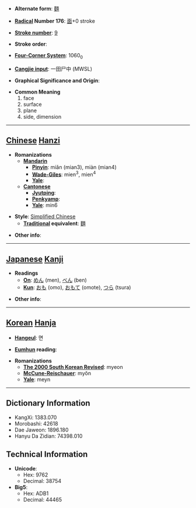 * '''Alternate form''': [[麵]]

* '''[[Wiktionary:Chinese radical index| Radical]] Number 176''': [[Wiktionary:Chinese radical index 面|面]]+0 stroke

* '''[[Wiktionary:Chinese total strokes index|Stroke number]]''': [[Wiktionary:Chinese total strokes index 9|9]]

* '''Stroke order''': 

* '''[[Wiktionary:Chinese four corner index|Four-Corner System]]''': 1060<sub>0</sub>

* '''[[Wiktionary:Chinese Cangjie index|Cangjie input]]''': 一田尸中 (MWSL)

* '''Graphical Significance and Origin''': 

* '''Common Meaning'''
*#face
*# surface
*# plane
*# side, dimension


----

== [[Chinese]] [[Hanzi]] ==

* '''Romanizations'''
** '''[[Mandarin]]'''
*** '''[[Pinyin]]''': miǎn (mian3), miàn (mian4)
*** '''[[Wade-Giles]]''': mien<sup>3</sup>, mien<sup>4</sup>
*** '''[[Yale]]''': 
** '''[[Cantonese]]'''
*** '''[[Jyutping]]''':
*** '''[[Penkyamp]]''': 
*** '''[[Yale]]''': min6

* '''Style''': [[Simplified Chinese]] 
** '''[[Traditional Chinese|Traditional]] equivalent''': [[麵]]

* '''Other info''': 

----

== [[Japanese]] [[Kanji]] ==

* '''Readings'''
** '''[[On]]''': [[めん]] (men), [[べん]] (ben)
** '''[[Kun]]''': [[おも]] (omo), [[おもて]] (omote), [[つら]] (tsura)

* '''Other info''':  

----

== [[Korean]] [[Hanja]] ==

* '''[[Hangeul]]''': 면

* '''[[Eumhun]] reading''': 

* '''Romanizations'''
** '''[[The 2000 South Korean Revised Romanization|The 2000 South Korean Revised]]''': myeon
** '''[[McCune-Reischauer]]''': myŏn
** '''[[Yale]]''': meyn

----

== Dictionary Information ==

* KangXi: 1383.070
* Morobashi: 42618
* Dae Jaweon: 1896.180
* Hanyu Da Zidian: 74398.010

== Technical Information ==

* '''Unicode''':
** Hex: 9762
** Decimal: 38754
* '''Big5''':
** Hex: ADB1
** Decimal: 44465